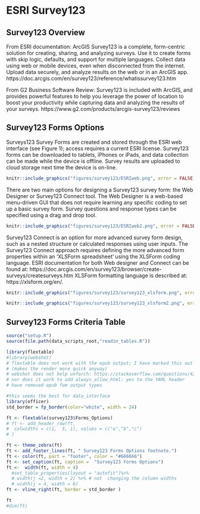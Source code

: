 # ESRI Survey123

## Survey123 Overview

From ESRI documentation: ArcGIS Survey123 is a complete, form-centric solution for creating, sharing, and analyzing surveys. Use it to create forms with skip logic, defaults, and support for multiple languages. Collect data using web or mobile devices, even when disconnected from the internet. Upload data securely, and analyze results on the web or in an ArcGIS app. 
https://doc.arcgis.com/en/survey123/reference/whatissurvey123.htm

From G2 Business Software Review: Survey123 is included with ArcGIS, and provides powerful features to help you leverage the power of location to boost your productivity while capturing data and analyzing the results of your surveys. https://www.g2.com/products/arcgis-survey123/reviews

## Survey123 Forms Options

Surveys123 Survey Forms are created and stored through the ESRI web interface (see Figure 1); access requires a current ESRI license. Survey123 forms can be downloaded to tablets, iPhones or iPads, and data collection can be made while the device is offline. Survey results are uploaded to cloud storage next time the device is on-line. 

```r
knitr::include_graphics("figures/survey123/ESRIweb.png", error = FALSE)
```

There are two main options for designing a Survey123 survey form: the Web Designer or Survey123 Connect tool. The Web Designer is a web-based menu-driven GUI that does not require learning any specific coding to set up a basic survey form.  Survey questions and response types can be specified using a drag and drop tool.

```r
knitr::include_graphics("figures/survey123/ESRIweb2.png", error = FALSE)
```

Survey123 Connect is an option for more advanced survey form design, such as a nested structure or calculated responses using user inputs.  The Survey123 Connect approach requires defining the more advanced form properties within an ‘XLSForm spreadsheet’ using the XLSForm coding language.  ESRI documentation for both Web designer and Connect can be found at: https://doc.arcgis.com/en/survey123/browser/create-surveys/createsurveys.htm
XLSForm formatting language is described at: https://xlsform.org/en/.

```r
knitr::include_graphics("figures/survey123/survey123_xlsform.png", error = FALSE)
```


```r
knitr::include_graphics("figures/survey123/survey123_xlsform2.png", error = FALSE)
```


## Survey123 Forms Criteria Table



```r
source("setup.R")
source(file.path(data_scripts_root,"readin_tables.R"))

library(flextable)
#library(webshot)
# flextable does not work with the epub output; I have marked this out in the output yaml
# (makes the render more quick anyway)
# webshot does not help unforch: https://stackoverflow.com/questions/42543206/r-markdown-compile-error
# nor does it work to add always_allow_html: yes to the YAML header
# have removed epub fom output types

#this seems the best for data_interface
library(officer)
std_border = fp_border(color="white", width = 24)

ft <- flextable(survey123$Forms_Options)
# ft <- add_header_row(ft,
#  colwidths = c(1,  5, 1), values = c("a","b","c")
# )

ft <- theme_zebra(ft)
ft <- add_footer_lines(ft, " Survey123 Forms Options footnote.")
ft <- color(ft, part = "footer", color = "#666666")
ft <- set_caption(ft, caption =  "Survey123 Forms Options")
ft <-  width(ft, width = 4)
  #set_table_properties(layout = "autofit")%>%
  # width(j =2, width = 2) %>% # not  changing the column widths
  # width(j = 4, width = 6)
ft <- vline_right(ft, border = std_border )

ft
#dim(ft)
```



